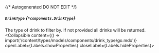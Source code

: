 {/* Autogenerated DO NOT EDIT  */}

##### `DrinkType` *{`*components.DrinkType`}*
The type of drink to filter by. If not provided all drinks will be returned.
<Collapsible content={() => import('/content/types/models/components/drink_type/go.mdx')} openLabel={Labels.showProperties} closeLabel={Labels.hideProperties}>
</Collapsible>


